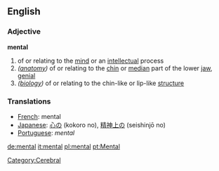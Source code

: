 ==English==

=== Adjective ===

'''mental'''
# of or relating to the [[mind]] or an [[intellect]]ual process
# ''([[anatomy]])'' of or relating to the [[chin]] or [[median]] part of the lower [[jaw]], [[genial]]
# ''([[biology]])'' of or relating to the chin-like or lip-like [[structure]]

=== Translations ===

*[[French]]: mental
*[[Japanese]]: [[心の]] (kokoro no), [[精神上の]] (seishinjō no)
*[[Portuguese]]: ''mental''

[[Category:Cerebral]]

[[de:mental]]
[[it:mental]]
[[pl:mental]]
[[pt:Mental]]